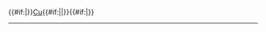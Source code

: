 {{#if:{{{3|}}}|<sup>{{{3}}}</sup>}}[[铜|Cu]]{{#if:{{{1|}}}|<sub>{{{1}}}</sub>|}}{{#if:{{{2|}}}|<sup>{{{2}}}</sup>}}<noinclude>
----
[[Category:化学符号模板|{{PAGENAME}}]]

</noinclude>